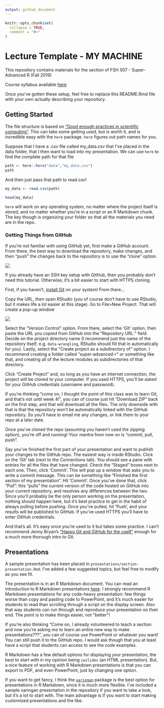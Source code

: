 ```yaml
---
output: github_document
---
```


<!-- README.md is generated from README.Rmd. Please edit that file -->

```r
knitr::opts_chunk$set(
  collapse = TRUE,
  comment = "#>"
)
```
# Lecture Template - MY MACHINE

This repository contains materials for the <YOUR LECTURE HERE> section of FSH 507 - Super-Advanced R (Fall 2019)

Course syllabus available [here](https://docs.google.com/document/d/1S63IHjNBk8e7St6XcyqhVu98qpuRTUx3DHYqzWKYDys/edit?usp=sharing)

Once you've gotten these setup, feel free to replace this README.Rmd file with your own actually describing your repository. 

## Getting Started

The file structure is based on ["Good enough practices in scientific computing"](https://journals.plos.org/ploscompbiol/article?id=10.1371/journal.pcbi.1005510). This can take some getting used, but is worth it, and is incredible easy with the `here` package. `here` figures out path names for you. 

Suppose that I have a .csv file called my_data.csv that I've placed in the data folder, that I then want to load into my presentation. We can use `here` to find the complete path for that file

```r
path <- here::here("data","my_data.csv")
path
```

And then just pass that path to read.csv!

```r
my_data <- read.csv(path)

head(my_data)
```

`here` will work on any operating system, no matter where the project itself is stored, and no matter whether you're in a script or an R Markdown chunk. The key though is organizing your folder so that all the materials you need are in the repo. 

### Getting Things from GitHub

If you're not familiar with using GitHub yet, first make a GitHub account. From there, the best way to download the repository, make changes, and then "push" the changes back to the repository is to use the "clone" option. 

![](imgs/clone.png)


If you already have an SSH key setup with GitHub, then you probably don't need this tutorial. Otherwise, it's a bit easier to start with HTTPS cloning. 

First, if you haven't, [install Git](https://git-scm.com/book/en/v2/Getting-Started-Installing-Git) on your system! From there...

Copy the URL, then open RStudio (you of course don't have to use RStudio, but it makes life a lot easier at this stage). Go to File>New Project. That will create a pop-up window

![](imgs/newproj.png)

Select the "Version Control" option. From there, select the 'Git' option, then paste the URL you copied from GitHub into the "Repository URL:" field. Decide on the project directory name (I recommend just the name of the repository itself, e.g. `data-wrangling`, RStudio should fill that in automatically for you). Lastly, select the "Create project as a subdirectory of" option. I recommend creating a folder called "super-advanced-r" or something like that, and creating all of the lecture modules as subdirectories of that directory. 

Click "Create Project" and, so long as you have an internet connection, the project will be cloned to your computer. If you used HTTPS, you'll be asked for your GitHub credentials (username and password). 

If you're thinking "come on, I thought the point of this class was to learn Git, and that's not until week 4!", you can of course just hit "Download ZIP" back on the first step, and that will download all the files. The only downside with that is that the repository won't be automatically linked with the GitHub repository. So you'll have to email me any changes, or link them to your repo at a later date. 

Once you've cloned the repo (assuming you haven't used the zipping option), you're off and running! Your mantra from now on is "commit, pull, push". 

Say you've finished the first part of your presentation and want to publish your changes to the GitHub repo. The easiest way is inside RStudio. Click on the 'Git' tab (next to the Connections tab). You should see a pane with entries for all the files that have changed. Check the "Staged" boxes next to each one. Then, click 'Commit'. This will pop up a window that asks you to write a commit message. This can be something like "Finished the first section of my presentation". Hit 'Commit'. Once you've done that, click "Pull": this "pulls" the current version of the code hosted on GitHub into your current repository, and resolves any differences between the two. Since you'll probably be the only person working on the presentation, nothing should happen here, but it's best practice to get in the habit of always pulling before pushing. Once you've pulled, hit 'Push', and your results will be published to GitHub. If you've used HTTPS you'll have to enter GitHub credentials. 

And that's all. It's easy once you're used to it but takes some practice. I can't recommend Jenny Bryan's ["Happy Git and GitHub for the useR"](https://happygitwithr.com/) enough for a much more thorough intro to Git. 


## Presentations

A sample presentation has been placed in `presentations/section-presentation.Rmd`. I've added a few suggested topics, but feel free to modify as you see fit.  

The presentation is in an R Markdown document. You can read an introduction to R Markdown presentations [here](https://bookdown.org/yihui/rmarkdown/presentations.html). I strongly recommend R Markdown presentations for any code-heavy presentation: few things worse than copy and pasting code to PowerPoint, and it's much easier for students to read than scrolling through a script on the display screen. Also that way students can run through and reproduce your presentation on their end. The point is to make things easier, not "better"!

If you're also thinking "Come on, I already volunteered to teach a section and now you're asking me to learn an entire new way to make presentations???", you can of course use PowerPoint or whatever you want! You can still push it to the GitHub repo. I would ask though that you at least have a script that students can access to see the code examples.

R Markdown has a few default options for displaying your presentation, the best to start with in my opinion being `ioslides` (an HTML presentation). But, a nice feature of working with R Markdown presentations is that you can export to PDF, and even PowerPoint, just by changing one option. 

If you want to get fancy, I think the [`xaringan`](https://github.com/yihui/xaringan) package is the best option for presentations in R Markdown, since it is much more flexible. I've included a sample xaringan presentation in the repository if you want to take a look, but it's a lot to start with. The main advantage is if you want to start making customized presentations and the like. 

